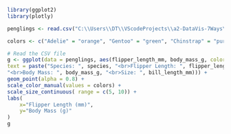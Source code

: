 

```r

library(ggplot2)
library(plotly)

penglings <- read.csv("C:\\Users\\DT\\VScodeProjects\\a2-DataVis-7Ways\\penglings.csv")

colors <- c("Adelie" = "orange", "Gentoo" = "green", "Chinstrap" = "purple")

# Read the CSV file
g <- ggplot(data = penglings, aes(flipper_length_mm, body_mass_g, color = species, size = bill_length_mm,
text = paste("Species: ", species, "<br>Flipper Length: ", flipper_length_mm,
"<br>Body Mass: ", body_mass_g, "<br>Size: ", bill_length_mm))) +
geom_point(alpha = 0.8) +
scale_color_manual(values = colors) +
scale_size_continuous( range = c(5, 10)) +
labs(
    x="Flipper Length (mm)",
    y="Body Mass (g)"
) 
g 
```